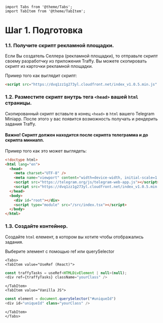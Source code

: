 ```mdx-code-block
import Tabs from '@theme/Tabs';
import TabItem from '@theme/TabItem';
```

# Шаг 1. Подготовка

### 1.1. Получите скрипт рекламной площадки.

Если Вы создатель Селлера (рекламной площадки), то отправьте скрипт своему разработчку из приложения Traffy.
Вы можете скопировать скрипт из карточки рекламной площадки.

Пример того как выглядит скрипт:
```html
<script src="https://dvq1zz1g273yl.cloudfront.net/index_v1.0.5.min.js" traffy-key="Your Traffy Key" />
```

### 1.2. Разместите скрипт внутрь тега ```<head>``` вашей ```html``` страницы.

Скопированный скрипт вставьте в конец ```<head>``` в ```html``` вашего Telegram Miniapp. После этого у вас появится возможность получать и рендерить задания Traffy.

#### Важно! Скрипт должен находится после скрипта телеграмма и до скрипта миниапп.

Пример того как это может выглядеть:

```html
<!doctype html>
<html lang="en">
  <head>
    <meta charset="UTF-8" />
    <meta name="viewport" content="width=device-width, initial-scale=1.0" />
    <script src="https://telegram.org/js/telegram-web-app.js"></script>
    <script src="https://dvq1zz1g273yl.cloudfront.net/index_v1.0.5.min.js" traffy-key="Traffy Key" />
  </head>
  <body>
    <div id="root"></div>
    <script type="module" src="/src/index.tsx"></script>
  </body>
</html>
```

### 1.3. Создайте контейнер.

Создайте ```html``` елемент, в котором вы хотите чтобы отображались задания.

Выберите элемент с помощью ref или querySelector

```mdx-code-block
<Tabs>
<TabItem value="UseRef (React)">
```

```js
const traffyTasks = useRef<HTMLDivElement | null>(null);
<div ref={traffyTasks} className="yourClass" /> 
```

```mdx-code-block
</TabItem>
<TabItem value="Vanilla JS">
```

```js
const element = document.querySelector("#uniqueId")
<div id="uniqueId" class="yourClass" />
```

```mdx-code-block
</TabItem>
</Tabs>
```